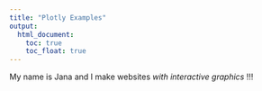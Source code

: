 ```yaml
---
title: "Plotly Examples"
output: 
  html_document:
    toc: true
    toc_float: true
---
```


My name is Jana and I make websites _with interactive graphics_ !!!

